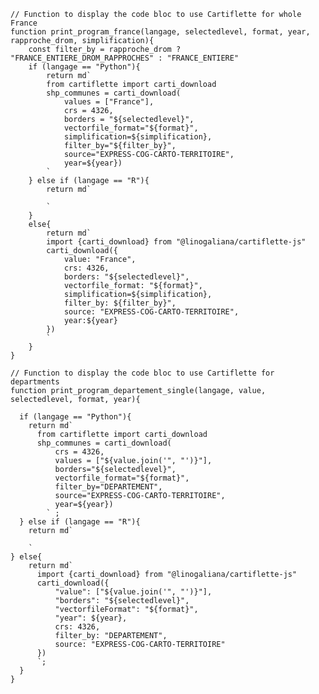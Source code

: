 <!----------------
Fonctions qui étaient importées depuis @linogaliana/cartiflette-doc-utils
et qu'on rappatrie ici pour plus de praticité
----------------->

```ojs
// Function to display the code bloc to use Cartiflette for whole France
function print_program_france(langage, selectedlevel, format, year, rapproche_drom, simplification){
    const filter_by = rapproche_drom ? "FRANCE_ENTIERE_DROM_RAPPROCHES" : "FRANCE_ENTIERE"
    if (langage == "Python"){
        return md`
        from cartiflette import carti_download
        shp_communes = carti_download(
            values = ["France"],
            crs = 4326,
            borders = "${selectedlevel}",
            vectorfile_format="${format}",
            simplification=${simplification},
            filter_by="${filter_by}",
            source="EXPRESS-COG-CARTO-TERRITOIRE",
            year=${year})
        `
    } else if (langage == "R"){
        return md`

        `
    }    
    else{
        return md`
        import {carti_download} from "@linogaliana/cartiflette-js"
        carti_download({
            value: "France",
            crs: 4326,
            borders: "${selectedlevel}",
            vectorfile_format: "${format}",
            simplification=${simplification},
            filter_by: ${filter_by}",
            source: "EXPRESS-COG-CARTO-TERRITOIRE",
            year:${year}
        })
        `
    }
}
```

```ojs
// Function to display the code bloc to use Cartiflette for departments
function print_program_departement_single(langage, value, selectedlevel, format, year){

  if (langage == "Python"){
    return md`
      from cartiflette import carti_download
      shp_communes = carti_download(
          crs = 4326,
          values = ["${value.join('", "')}"],
          borders="${selectedlevel}",
          vectorfile_format="${format}",
          filter_by="DEPARTEMENT",
          source="EXPRESS-COG-CARTO-TERRITOIRE",
          year=${year})
        ` ;
  } else if (langage == "R"){
    return md`

    `
} else{
    return md`
      import {carti_download} from "@linogaliana/cartiflette-js"
      carti_download({
          "value": ["${value.join('", "')}"],
          "borders": "${selectedlevel}",
          "vectorfileFormat": "${format}",
          "year": ${year},
          crs: 4326,
          filter_by: "DEPARTEMENT",
          source: "EXPRESS-COG-CARTO-TERRITOIRE"
      })  
      `;
  }
}
```
